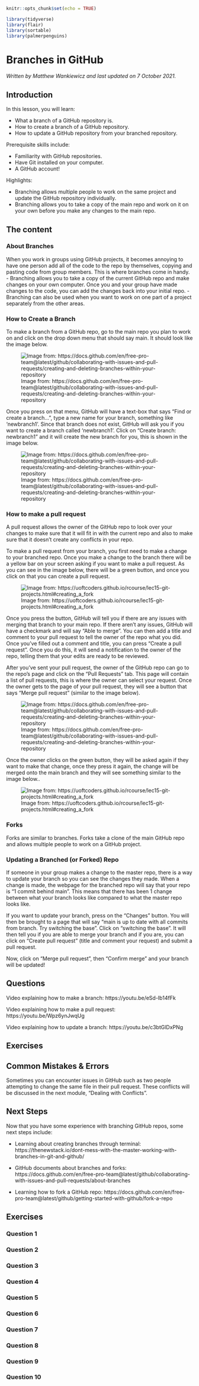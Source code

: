 
```r
knitr::opts_chunk$set(echo = TRUE)

library(tidyverse)
library(flair)
library(sortable)
library(palmerpenguins)
```

# Branches in GitHub

*Written by Matthew Wankiewicz and last updated on 7 October 2021.*

## Introduction

In this lesson, you will learn:

- What a branch of a GitHub repository is.
- How to create a branch of a GitHub repository.
- How to update a GitHub repository from your branched repository.

Prerequisite skills include:

- Familiarity with GitHub repositories.
- Have Git installed on your computer.
- A GitHub account!

Highlights:

- Branching allows multiple people to work on the same project and update the GitHub repository individually.
- Branching allows you to take a copy of the main repo and work on it on your own before you make any changes to the main repo.

## The content

### About Branches

When you work in groups using GitHub projects, it becomes annoying to have one person add all of the code to the repo by themselves, copying and pasting code from group members. This is where branches come in handy. 
  - Branching allows you to take a copy of the current GitHub repo and make changes on your own computer. Once you and your group have made changes to the code, you can add the changes back into your initial repo.
  - Branching can also be used when you want to work on one part of a project separately from the other areas.
  
### How to Create a Branch

To make a branch from a GitHub repo, go to the main repo you plan to work on and click on the drop down menu that should say main. It should look like the image below.

![Image from: https://docs.github.com/en/free-pro-team@latest/github/collaborating-with-issues-and-pull-requests/creating-and-deleting-branches-within-your-repository](https://docs.github.com/assets/images/help/branch/branch-selection-dropdown.png)

Once you press on that menu, GitHub will have a text-box that says "Find or create a branch...", type a new name for your branch, something like 'newbranch1'. Since that branch does not exist, GitHub will ask you if you want to create a branch called 'newbranch1'. Click on "Create branch: newbranch1" and it will create the new branch for you, this is shown in the image below.

![Image from: https://docs.github.com/en/free-pro-team@latest/github/collaborating-with-issues-and-pull-requests/creating-and-deleting-branches-within-your-repository](https://docs.github.com/assets/images/help/branch/branch-creation-text-box.png)

### How to make a pull request

A pull request allows the owner of the GitHub repo to look over your changes to make sure that it will fit in with the current repo and also to make sure that it doesn't create any conflicts in your repo. 

To make a pull request from your branch, you first need to make a change to your branched repo. Once you make a change to the branch there will be a yellow bar on your screen asking if you want to make a pull request. As you can see in the image below, there will be a green button, and once you click on that you can create a pull request.

![Image from: https://uoftcoders.github.io/rcourse/lec15-git-projects.html#creating_a_fork](https://uoftcoders.github.io/rcourse/image/git_lesson/yellow_prompt.png)

Once you press the button, GitHub will tell you if there are any issues with merging that branch to your main repo. If there aren't any issues, GitHub will have a checkmark and will say "Able to merge". You can then add a title and comment to your pull request to tell the owner of the repo what you did. Once you've filled out a comment and title, you can press "Create a pull request". Once you do this, it will send a notification to the owner of the repo, telling them that your edits are ready to be reviewed.

After you've sent your pull request, the owner of the GitHub repo can go to the repo's page and click on the "Pull Requests" tab. This page will contain a list of pull requests, this is where the owner can select your request. Once the owner gets to the page of your pull request, they will see a button that says "Merge pull request" (similar to the image below).

![Image from: https://docs.github.com/en/free-pro-team@latest/github/collaborating-with-issues-and-pull-requests/creating-and-deleting-branches-within-your-repository](https://docs.github.com/assets/images/help/pull_requests/merge_box/pr-reviews-in-merge-box.png)


Once the owner clicks on the green button, they will be asked again if they want to make that change, once they press it again, the change will be merged onto the main branch and they will see something similar to the image below..

![Image from: https://uoftcoders.github.io/rcourse/lec15-git-projects.html#creating_a_fork](https://uoftcoders.github.io/rcourse/image/git_lesson/delete_branch.png)

### Forks

Forks are similar to branches. Forks take a clone of the main GitHub repo and allows multiple people to work on a GitHub project.

### Updating a Branched (or Forked) Repo

If someone in your group makes a change to the master repo, there is a way to update your branch so you can see the changes they made. When a change is made, the webpage for the branched repo will say that your repo is "1 commit behind main". This means that there has been 1 change between what your branch looks like compared to what the master repo looks like.

If you want to update your branch, press on the "Changes" button. You will then be brought to a page that will say "main is up to date with all commits from branch. Try switching the base". Click on "switching the base". It will then tell you if you are able to merge your branch and if you are, you can click on "Create pull request" (title and comment your request) and submit a pull request.

Now, click on "Merge pull request", then "Confirm merge" and your branch will be updated!

## Questions

Video explaining how to make a branch: https://youtu.be/eSd-Ib14fFk

Video explaining how to make a pull request: https://youtu.be/Wpz6ynJwqUg

Video explaining how to update a branch: https://youtu.be/c3btGlDxPNg

## Exercises

<!-- ```{r question1Branches, echo=FALSE} -->
<!-- question("True or False, making a change on a GitHub branch makes a change on the main repository?", -->
<!--          answer("TRUE",), -->
<!--          answer("FALSE", correct = TRUE)) -->
<!-- ``` -->


<!-- ```{r question2Branches, echo=FALSE} -->
<!-- question("What are some benefits to using a branched repo? (Select all that apply)", -->
<!--          answer("Lets multiple people work on the project at once", correct = T), -->
<!--          answer("No benefits"), -->
<!--          answer("Allows you to test out changes that you don't want to make on your main branch",  -->
<!--                 correct = T), -->
<!--          answer("Branching lets the owner of the repo to make sure there aren't any issues before making any changes", correct = T)) -->
<!-- ``` -->


<!-- ```{r question3Branches, echo=FALSE} -->
<!-- steps <- c("Create a GitHub Repository", "Find the dropdown menu for branches", "Type in the name for your new branch", "Make edits to the new branch") -->
<!-- question_rank( -->
<!--   "What is the order of creating a branch for a GitHub repository?", -->
<!--   answer(steps, correct = TRUE), -->
<!--   answer(rev(steps), correct = FALSE, message = "Other direction!"), -->
<!--   allow_retry = TRUE -->
<!-- ) -->
<!-- ``` -->

<!-- ```{r question4Branches, echo=FALSE} -->
<!-- steps2 <- c("Make a change on branched repo", "Click on the Compare & Pull Request button",  -->
<!--             "Title and comment your pull request", "Submit Pull Request", -->
<!--             "Wait for repository owner to accept request") -->
<!-- question_rank( -->
<!--   "What steps should I take if I want to make a pull request?", -->
<!--   answer(steps2, correct = TRUE), -->
<!--   answer(rev(steps2), correct = FALSE, message = "Other direction!"), -->
<!--   allow_retry = TRUE -->
<!-- ) -->
<!-- ``` -->

<!-- ```{r question5Branches, echo=FALSE} -->
<!-- steps3 <- c("Select 'changes' on the branch's webpage", "Switch the base",  -->
<!--             "Check that you are able to merge the master to your branch",  -->
<!--             "Create a pull request from the Master to your Branch", "Merge the pull request", -->
<!--             "Enjoy your updated repo") -->
<!-- question_rank( -->
<!--   "How do you update a branch?", -->
<!--   answer(steps3, correct = TRUE), -->
<!--   answer(rev(steps3), correct = FALSE, message = "Other direction!"), -->
<!--   allow_retry = TRUE -->
<!-- ) -->
<!-- ``` -->

## Common Mistakes & Errors

Sometimes you can encounter issues in GitHub such as two people attempting to change the same file in their pull request. These conflicts will be discussed in the next module, "Dealing with Conflicts".

## Next Steps

Now that you have some experience with branching GitHub repos, some next steps include:

- Learning about creating branches through terminal: https://thenewstack.io/dont-mess-with-the-master-working-with-branches-in-git-and-github/

- GitHub documents about branches and forks: https://docs.github.com/en/free-pro-team@latest/github/collaborating-with-issues-and-pull-requests/about-branches

- Learning how to fork a GitHub repo: https://docs.github.com/en/free-pro-team@latest/github/getting-started-with-github/fork-a-repo


## Exercises

### Question 1

### Question 2

### Question 3

### Question 4

### Question 5

### Question 6

### Question 7

### Question 8

### Question 9

### Question 10
